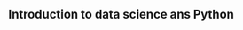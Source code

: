 ## Introduction to data science ans Python

[Colab notebook intro to data science]:(https://colab.research.google.com/drive/1EbguNCx6emgoubCYZoGy8DUtaqedTm-E?usp=sharing)
